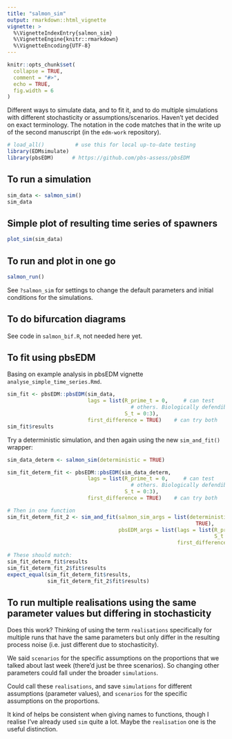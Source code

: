 ```yaml
---
title: "salmon_sim"
output: rmarkdown::html_vignette
vignette: >
  %\VignetteIndexEntry{salmon_sim}
  %\VignetteEngine{knitr::rmarkdown}
  %\VignetteEncoding{UTF-8}
---
```


```r
knitr::opts_chunk$set(
  collapse = TRUE,
  comment = "#>",
  echo = TRUE,
  fig.width = 6
)
```

Different ways to simulate data, and to fit it, and to do multiple simulations
with different stochasticity or assumptions/scenarios. Haven't yet decided on
exact terminology.
The notation in the code matches that in the write up of the second manuscript (in the `edm-work` repository).

```r
# load_all()          # use this for local up-to-date testing
library(EDMsimulate)
library(pbsEDM)      # https://github.com/pbs-assess/pbsEDM
```

## To run a simulation
```r
sim_data <- salmon_sim()
sim_data
```

##  Simple plot of resulting time series of spawners
```r
plot_sim(sim_data)
```

## To run and plot in one go
```r
salmon_run()
```

See `?salmon_sim` for settings to change the default parameters and initial
conditions for the simulations.

## To do bifurcation diagrams

See code in `salmon_bif.R`, not needed here yet.

## To fit using pbsEDM

Basing on example analysis in pbsEDM vignette `analyse_simple_time_series.Rmd`.

```r
sim_fit <- pbsEDM::pbsEDM(sim_data,
                          lags = list(R_prime_t = 0,     # can test
                                        # others. Biologically defendible assumptions
                                      S_t = 0:3),
                          first_difference = TRUE)    # can try both
sim_fit$results
```

Try a deterministic simulation, and then again using the new `sim_and_fit()`
wrapper:
```r
sim_data_determ <- salmon_sim(deterministic = TRUE)

sim_fit_determ_fit <- pbsEDM::pbsEDM(sim_data_determ,
                          lags = list(R_prime_t = 0,     # can test
                                        # others. Biologically defendible assumptions
                                      S_t = 0:3),
                          first_difference = TRUE)    # can try both

# Then in one function
sim_fit_determ_fit_2 <- sim_and_fit(salmon_sim_args = list(deterministic =
                                                             TRUE),
                                    pbsEDM_args = list(lags = list(R_prime_t = 0,
                                                                   S_t = 0:3),
                                                       first_difference = TRUE))

# These should match:
sim_fit_determ_fit$results
sim_fit_determ_fit_2$fit$results
expect_equal(sim_fit_determ_fit$results,
             sim_fit_determ_fit_2$fit$results)
```

## To run multiple realisations using the same parameter values but differing in stochasticity

Does this work? Thinking of using the term `realisations` specifically for multiple runs that
have the same parameters but only differ in the resulting process noise
(i.e. just different due to stochasticity).

We said `scenarios` for the specific assumptions on
the proportions that we talked about last week (there'd just be three
scenarios). So changing other parameters could fall under the broader `simulations`.




Could call these `realisations`, and save `simulations` for different
assumptions (parameter values), and `scenarios` for the specific assumptions on
the proportions.


It kind of helps be consistent when giving names to functions, though I realise
I've already used `sim` quite a lot. Maybe the `realisation` one is the useful
distinction.
